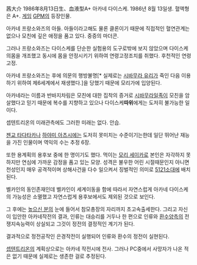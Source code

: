 茜大介 1986年8月13日生、血液型A+
아카네 다이스케. 1986년 8월 13일생. 혈액형은 A+.
[[게임]] [[GPM]]의 등장인물.

아카네 프랑소와즈의 아들.
아들이라고해도 물론 클론이기 때문에 직접적인 혈연관계는 없으나 모친에 깊은 애정을 품고 있다. 중증의 마더콘.

그러나 프랑소와즈는 다이스케를 단순한 실험용의 도구로밖에 보지 않았으며 다이스케의몸을 개조했고 동시에 몸을 안정시키기 위하여 연령고정조치를 취했다.
후천적인 연령고정.

아카네 프랑소와즈는 후에 의문의 행방불명[* 실제로는 [[시바무라 유리]]가 죽인 다음 이용하기 위하여 제6세계에서 재생했다.]을 당했기 때문에 모리가에 입양된다.

아카네라는 이름과 반바지차림은 모친에 대한 집착의 증거로 [[시바무라일족]]이 모친을 암살했다고 믿기 때문에 복수를 지향하고 있으나 다이스케'''따위'''에게는 도저히 불가능한 일이다.

셉텐트리온의 미래관측에도 그러한 미래는 없다. 안습.

[[젠교 타다타카]]나 [[하야미 아츠시]]에는 도저히 못미치는 수준이기는한데 일단 뛰어난 재능을 가진 인물이며 역익의 수는 추정 6장.

또한 용계획의 용후보 중에 한 명이기도 했다.
먹이는 [[모리 세이카]]로 본인은 자각하지 못하지만 연심에 가까운 감정을 품고 있는 모양.
성격은 불우한 어린 시절때문인지 아니면 천성인지 매우 공격적이며 상해사건을 다수 일으켜서 징벌적인 의미로 [[5121소대]]에 배치된다.

벨카인의 동인존재인데 벨카인이 세계이동을 함에 따라서 자연스럽게 아카네 다이스케의 가능성은 소멸했고 자연스럽게 용후보에서도 제외된 것으로 보인다.

그 후에는 [[높으신 분]]의 눈에 들어서 참모총장의 자리까지 초고속출세한다.
그리고 자신이 입안한 아카네작전의 결과, 인류는 대승리를 거두나 한 편으로 인류와 [[환수]]양측의 전쟁지속능력이 상실되고 그것이 정전의 결정적인 계기가 된다.

결과적으로 정전공작인 은경작전이 실행되어 인류와 환수의 정전이 실현된다.

[[셉텐트리온]]의 계획상으로는 아카네 작전시에 전사.
그러나 PC중에서 사망자가 나온 적은 없기 때문에 실제로는 생존한 걸로 추정된다.
